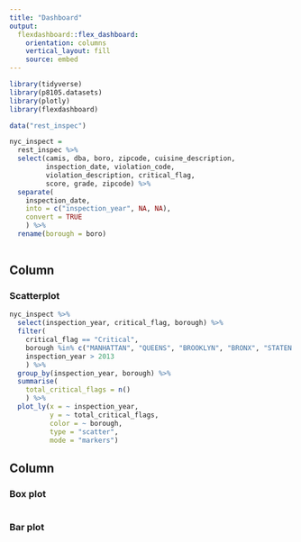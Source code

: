 ```yaml
---
title: "Dashboard"
output: 
  flexdashboard::flex_dashboard:
    orientation: columns
    vertical_layout: fill
    source: embed 
---
```


```r
library(tidyverse)
library(p8105.datasets)
library(plotly)
library(flexdashboard)
```

```r
data("rest_inspec")

nyc_inspect = 
  rest_inspec %>% 
  select(camis, dba, boro, zipcode, cuisine_description,
         inspection_date, violation_code,
         violation_description, critical_flag,
         score, grade, zipcode) %>% 
  separate(
    inspection_date, 
    into = c("inspection_year", NA, NA),
    convert = TRUE
    ) %>% 
  rename(borough = boro)
  
```

Column {data-width=650}
-----------------------------------------------------------------------

### Scatterplot

```r
nyc_inspect %>% 
  select(inspection_year, critical_flag, borough) %>% 
  filter(
    critical_flag == "Critical", 
    borough %in% c("MANHATTAN", "QUEENS", "BROOKLYN", "BRONX", "STATEN ISLAND"),
    inspection_year > 2013
    ) %>% 
  group_by(inspection_year, borough) %>% 
  summarise(
    total_critical_flags = n()
    ) %>% 
  plot_ly(x = ~ inspection_year, 
          y = ~ total_critical_flags, 
          color = ~ borough,
          type = "scatter", 
          mode = "markers")
```

Column {data-width=350}
-----------------------------------------------------------------------

### Box plot

```r

```

### Bar plot

```r

```

